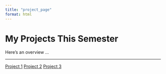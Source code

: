```yaml
---
title: "project_page"
format: html
---
```


# My Projects This Semester {.tabset .tabset-pills}

Here’s an overview …

------------------------------------------------------------------------

::: project-buttons
<a class="btn btn-primary m-1" href="./w01/First_Quarto_File.qmd">Project 1</a> <a class="btn btn-primary m-1" href="./w02/Second_Quarto_File.qmd">Project 2</a> <a class="btn btn-primary m-1" href="./w03/Third_Quarto_File.qmd">Project 3</a>
:::

